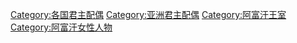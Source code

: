 [[Category:各国君主配偶|Category:各国君主配偶]]
[[Category:亚洲君主配偶|Category:亚洲君主配偶]]
[[Category:阿富汗王室|Category:阿富汗王室]]
[[Category:阿富汗女性人物|Category:阿富汗女性人物]]